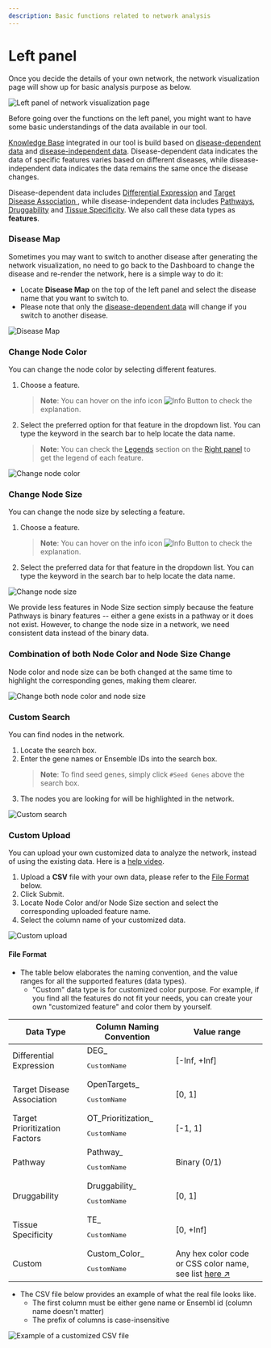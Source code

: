 ```yaml
---
description: Basic functions related to network analysis
---
```


# Left panel

Once you decide the details of your own network, the network visualization page will show up for basic analysis purpose as below.

![Left panel of network visualization page](../../../public/image/docs/left-panel.png)

Before going over the functions on the left panel, you might want to have some basic understandings of the data available in our tool.

[Knowledge Base](../knowledge-base.mdx) integrated in our tool is build based on [disease-dependent data](../knowledge-base.mdx#disease-dependent-data) and [disease-independent data](../knowledge-base.mdx#disease-independent-data). Disease-dependent data indicates the data of specific features varies based on different diseases, while disease-independent data indicates the data remains the same once the disease changes.

Disease-dependent data includes [Differential Expression](../knowledge-base/differential-expression.mdx) and [Target Disease Association ](../knowledge-base/target-disease-association.mdx), while disease-independent data includes [Pathways](../knowledge-base/pathways.mdx), [Druggability](../knowledge-base/druggability.mdx) and [Tissue Specificity](../knowledge-base/tissue-specificity.mdx). We also call these data types as **features**.

### Disease Map

Sometimes you may want to switch to another disease after generating the network visualization, no need to go back to the Dashboard to change the disease and re-render the network, here is a simple way to do it:

* Locate **Disease Map** on the top of the left panel and select the disease name that you want to switch to.
* Please note that only the [disease-dependent data](../knowledge-base/disease-dependent-data.mdx) will change if you switch to another disease.

![Disease Map](../../../public/image/docs/disease-map.png)

### Change Node Color

You can change the node color by selecting different features.

1. Choose a feature.
   > **Note**: You can hover on the info icon <Image width={30} height={30} src="/image/docs/info-tooltip.png" alt="Info Button" className="inline aspect-square"/> to check the explanation.
2. Select the preferred option for that feature in the dropdown list. You can type the keyword in the search bar to help locate the data name.
   > **Note**: You can check the [Legends](right-panel.mdx#legends) section on the [Right panel](right-panel.mdx) to get the legend of each feature.

![Change node color](../../../public/image/docs/change-node-color-property.png)

### Change Node Size

You can change the node size by selecting a feature.

1. Choose a feature.
   > **Note**: You can hover on the info icon <Image width={30} height={30} src="/image/docs/info-tooltip.png" alt="Info Button" className="inline aspect-square"/> to check the explanation.
2. Select the preferred data for that feature in the dropdown list. You can type the keyword in the search bar to help locate the data name.

![Change node size](../../../public/image/docs/change-node-size-property.png)

We provide less features in Node Size section simply because the feature Pathways is binary features -- either a gene exists in a pathway or it does not exist. However, to change the node size in a network, we need consistent data instead of the binary data.

### Combination of both Node Color and Node Size Change

Node color and node size can be both changed at the same time to highlight the corresponding genes, making them clearer.

![Change both node color and node size](../../../public/image/docs/change-both-color-and-size.png)

### Custom Search

You can find nodes in the network.

1. Locate the search box.
2. Enter the gene names or Ensemble IDs into the search box.
   > **Note**: To find seed genes, simply click `#Seed Genes` above the search box.
3. The nodes you are looking for will be highlighted in the network.

![Custom search](../../../public/image/docs/custom-search.png)

### Custom Upload

You can upload your own customized data to analyze the network, instead of using the existing data. Here is a [help video](../use-cases-and-short-help-videos.mdx#custom-upload).

1. Upload a **CSV** file with your own data, please refer to the [File Format](left-panel.mdx#file-format) below.
2. Click Submit.
3. Locate Node Color and/or Node Size section and select the corresponding uploaded feature name.
4. Select the column name of your customized data.

![Custom upload](../../../public/image/docs/custom-upload.png)

#### File Format
* The table below elaborates the naming convention, and the value ranges for all the supported features (data types).
  * "Custom" data type is for customized color purpose. For example, if you find all the features do not fit your needs, you can create your own "customized feature" and color them by yourself.

| Data Type | Column Naming Convention | Value range |
| --- | --- | --- |
| Differential Expression | DEG_<pre className="inline text-red-500">CustomName</pre> | [-Inf, +Inf] |
| Target Disease Association | OpenTargets_<pre className="inline text-red-500">CustomName</pre> | [0, 1] |
| Target Prioritization Factors | OT_Prioritization_<pre className="inline text-red-500">CustomName</pre> | [-1, 1] |
| Pathway | Pathway_<pre className="inline text-red-500">CustomName</pre> | Binary (0/1) |
| Druggability | Druggability_<pre className="inline text-red-500">CustomName</pre> | [0, 1] |
| Tissue Specificity | TE_<pre className="inline text-red-500">CustomName</pre> | [0, +Inf] |
| Custom | Custom_Color_<pre className="inline text-red-500">CustomName</pre> | Any hex color code or CSS color name, see list [here ↗](https://www.w3schools.com/colors/colors_names.asp) |

* The CSV file below provides an example of what the real file looks like.
  * The first column must be either gene name or Ensembl id (column name doesn't matter)
  * The prefix of columns is case-insensitive

![Example of a customized CSV file](../../../public/image/docs/custom-upload-csv-example.png)
